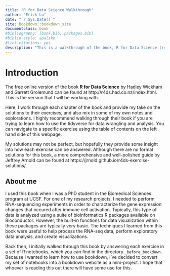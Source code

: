 ```yaml
--- 
title: "R for Data Science Walkthrough"
author: "Erick Lu"
date: "`r Sys.Date()`"
site: bookdown::bookdown_site
documentclass: book
#bibliography: [book.bib, packages.bib]
#biblio-style: apalike
#link-citations: yes
description: "This is a walkthrough of the book, R for Data Science (r4ds), with notes and solutions for the exercises."
---
```


# Introduction {-}

The free online version of the book **R for Data Science** by Hadley Wickham and Garrett Grolemund can be found at http://r4ds.had.co.nz/index.html. This is the version that I will be working with.

Here, I work through each chapter of the book and provide my take on the solutions to their exercises, and also mix in some of my own notes and explorations. I highly recommend walking through their book if you are trying to learn how to use the tidyverse for data wrangling and analysis. You can navigate to a specific exercise using the table of contents on the left hand side of this webpage.

My solutions may not be perfect, but hopefully they provide some insight into how each exercise can be answered. Although there are no formal solutions for this book, a more comprehensive and well-polished guide by Jeffrey Arnold can be found at https://jrnold.github.io/r4ds-exercise-solutions/.

## About me {-}

I used this book when I was a PhD student in the Biomedical Sciences program at UCSF. For one of my research projects, I needed to perform RNA-sequencing experiments in order to characterize the gene expression changes that occured after immune cell activation. Typically, this type of data is analyzed using a suite of bioinformatics R packages available on Bioconductor. However, the built-in functions for data visualization within these packages are typically very basic. The techniques I learned from this book were useful to help process the RNA-seq data, perform exploratory data analysis, and create visualizations.

Back then, I initially walked through this book by answering each exercise in a set of R notebooks, which you can find in the directory ```_before_bookdown```. Because I wanted to learn how to use bookdown, I've decided to convert my set of notebooks into a bookdown website as a mini-project. I hope that whoever is reading this out there will have some use for this.
